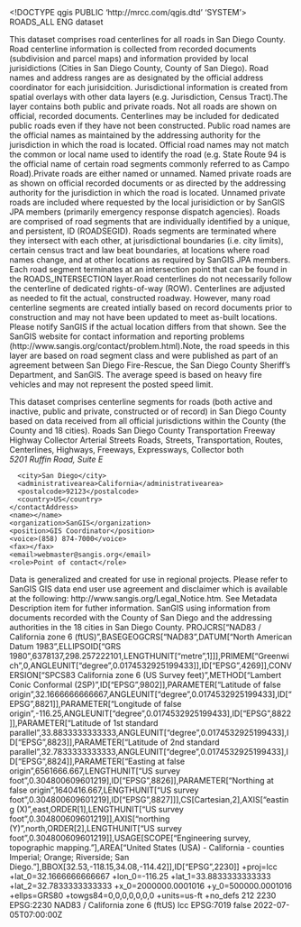 <!DOCTYPE qgis PUBLIC 'http://mrcc.com/qgis.dtd' 'SYSTEM'>
<qgis version="3.24.3-Tisler">
  <identifier>ROADS_ALL</identifier>
  <parentidentifier></parentidentifier>
  <language>ENG</language>
  <type>dataset</type>
  <title>ROADS_ALL</title>
  <abstract>This dataset comprises road centerlines for all roads in San Diego County. Road centerline information is collected from recorded documents (subdivision and parcel maps) and information provided by local jurisidictions (Cities in San Diego County, County of San Diego). Road names and address ranges are as designated by the official address coordinator for each jurisidcition. Jurisdictional information is created from spatial overlays with other data layers (e.g. Jurisdiction, Census Tract).The layer contains both public and private roads. Not all roads are shown on official, recorded documents. Centerlines may be included for dedicated public roads even if they have not been constructed. Public road names are the official names as maintained by the addressing authority for the jurisdiction in which the road is located. Official road names may not match the common or local name used to identify the road (e.g. State Route 94 is the official name of certain road segments commonly referred to as Campo Road).Private roads are either named or unnamed. Named private roads are as shown on official recorded documents or as directed by the addressing authority for the jurisdiction in which the road is located. Unnamed private roads are included where requested by the local jurisidiction or by SanGIS JPA members (primarily emergency response dispatch agencies). Roads are comprised of road segments that are individually identified by a unique, and persistent, ID (ROADSEGID). Roads segments are terminated where they intersect with each other, at jurisdictional boundaries (i.e. city limits), certain census tract and law beat boundaries, at locations where road names change, and at other locations as required by SanGIS JPA members. Each road segment terminates at an intersection point that can be found in the ROADS_INTERSECTION layer.Road centerlines do not necessarily follow the centerline of dedicated rights-of-way (ROW). Centerlines are adjusted as needed to fit the actual, constructed roadway. However, many road centerline segments are created intially based on record documents prior to construction and may not have been updated to meet as-built locations. Please notify SanGIS if the actual location differs from that shown. See the SanGIS website for contact information and reporting problems (http://www.sangis.org/contact/problem.html).Note, the road speeds in this layer are based on road segment class and were published as part of an agreement between San Diego Fire-Rescue, the San Diego County Sheriff's Department, and SanGIS. The average speed is based on heavy fire vehicles and may not represent the posted speed limit.

This dataset comprises centerline segments for roads (both active and inactive, public and private, constructed or of record) in San Diego County based on data received from all official jurisdictions within the County (the County and 18 cities).</abstract>
  <keywords vocabulary="Search keys">
    <keyword>Roads</keyword>
    <keyword>San Diego County</keyword>
    <keyword>Transportation</keyword>
    <keyword>Freeway</keyword>
    <keyword>Highway</keyword>
    <keyword>Collector</keyword>
    <keyword>Arterial</keyword>
    <keyword>Streets</keyword>
  </keywords>
  <keywords vocabulary="gmd:topicCategory">
    <keyword>Roads, Streets, Transportation, Routes, Centerlines, Highways, Freeways, Expressways, Collector</keyword>
  </keywords>
  <contact>
    <contactAddress>
      <type>both</type>
      <address>5201 Ruffin Road, Suite E</address>
      <city>San Diego</city>
      <administrativearea>California</administrativearea>
      <postalcode>92123</postalcode>
      <country>US</country>
    </contactAddress>
    <name></name>
    <organization>SanGIS</organization>
    <position>GIS Coordinator</position>
    <voice>(858) 874-7000</voice>
    <fax></fax>
    <email>webmaster@sangis.org</email>
    <role>Point of contact</role>
  </contact>
  <links/>
  <fees></fees>
  <constraints type="Limitations of use">Data is generalized and created for use in regional projects. Please refer to SanGIS GIS data end user use agreement and disclaimer which is available at the following: http://www.sangis.org/Legal_Notice.htm. See Metadata Description item for futher information.</constraints>
  <rights>SanGIS using information from documents recorded with the County of San Diego and the addressing authorities in the 18 cities in San Diego County.</rights>
  <encoding></encoding>
  <crs>
    <spatialrefsys nativeFormat="Wkt">
      <wkt>PROJCRS["NAD83 / California zone 6 (ftUS)",BASEGEOGCRS["NAD83",DATUM["North American Datum 1983",ELLIPSOID["GRS 1980",6378137,298.257222101,LENGTHUNIT["metre",1]]],PRIMEM["Greenwich",0,ANGLEUNIT["degree",0.0174532925199433]],ID["EPSG",4269]],CONVERSION["SPCS83 California zone 6 (US Survey feet)",METHOD["Lambert Conic Conformal (2SP)",ID["EPSG",9802]],PARAMETER["Latitude of false origin",32.1666666666667,ANGLEUNIT["degree",0.0174532925199433],ID["EPSG",8821]],PARAMETER["Longitude of false origin",-116.25,ANGLEUNIT["degree",0.0174532925199433],ID["EPSG",8822]],PARAMETER["Latitude of 1st standard parallel",33.8833333333333,ANGLEUNIT["degree",0.0174532925199433],ID["EPSG",8823]],PARAMETER["Latitude of 2nd standard parallel",32.7833333333333,ANGLEUNIT["degree",0.0174532925199433],ID["EPSG",8824]],PARAMETER["Easting at false origin",6561666.667,LENGTHUNIT["US survey foot",0.304800609601219],ID["EPSG",8826]],PARAMETER["Northing at false origin",1640416.667,LENGTHUNIT["US survey foot",0.304800609601219],ID["EPSG",8827]]],CS[Cartesian,2],AXIS["easting (X)",east,ORDER[1],LENGTHUNIT["US survey foot",0.304800609601219]],AXIS["northing (Y)",north,ORDER[2],LENGTHUNIT["US survey foot",0.304800609601219]],USAGE[SCOPE["Engineering survey, topographic mapping."],AREA["United States (USA) - California - counties Imperial; Orange; Riverside; San Diego."],BBOX[32.53,-118.15,34.08,-114.42]],ID["EPSG",2230]]</wkt>
      <proj4>+proj=lcc +lat_0=32.1666666666667 +lon_0=-116.25 +lat_1=33.8833333333333 +lat_2=32.7833333333333 +x_0=2000000.0001016 +y_0=500000.0001016 +ellps=GRS80 +towgs84=0,0,0,0,0,0,0 +units=us-ft +no_defs</proj4>
      <srsid>212</srsid>
      <srid>2230</srid>
      <authid>EPSG:2230</authid>
      <description>NAD83 / California zone 6 (ftUS)</description>
      <projectionacronym>lcc</projectionacronym>
      <ellipsoidacronym>EPSG:7019</ellipsoidacronym>
      <geographicflag>false</geographicflag>
    </spatialrefsys>
  </crs>
  <extent>
    <spatial maxz="0" dimensions="2" minz="0" maxy="0" maxx="0" miny="0" crs="EPSG:2230" minx="0"/>
    <temporal>
      <period>
        <start>2022-07-05T07:00:00Z</start>
        <end></end>
      </period>
    </temporal>
    <temporal>
      <period>
        <start></start>
        <end></end>
      </period>
    </temporal>
  </extent>
</qgis>
